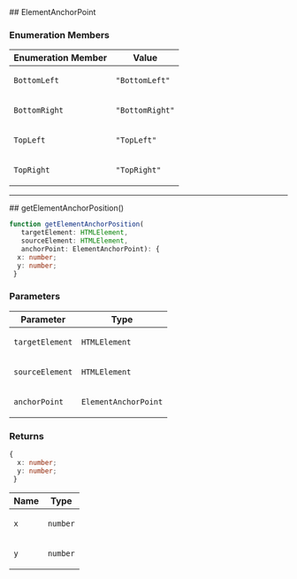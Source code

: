 
[//]: # (Do not edit directly)
[//]: # (Generated by the Cocokits TypeDoc custom theme on Sat Mar 01 2025)



<Meta title='Utils/DOM'/>
<MdxPage breadcrumb='Utils' title='DOM' tocItems={tocItems} hideThemeSwitcher={true}>
<div>
</div><div id="selection_elementanchorpoint">
## ElementAnchorPoint

### Enumeration Members

<table class="arg-type-table arg-type-table--full-width">
<thead>
<tr>
<th>Enumeration Member</th>
<th>Value</th>
</tr>
</thead>
<tbody>
<tr>
<td>

`BottomLeft`

</td>
<td>

`"BottomLeft"`

</td>
</tr>
<tr>
<td>

`BottomRight`

</td>
<td>

`"BottomRight"`

</td>
</tr>
<tr>
<td>

`TopLeft`

</td>
<td>

`"TopLeft"`

</td>
</tr>
<tr>
<td>

`TopRight`

</td>
<td>

`"TopRight"`

</td>
</tr>
</tbody>
</table>

***

</div><div id="selection_getelementanchorposition">
## getElementAnchorPosition()

```ts
function getElementAnchorPosition(
   targetElement: HTMLElement, 
   sourceElement: HTMLElement, 
   anchorPoint: ElementAnchorPoint): {
  x: number;
  y: number;
 }
```

### Parameters

<table class="arg-type-table arg-type-table--full-width">
<thead>
<tr>
<th>Parameter</th>
<th>Type</th>
</tr>
</thead>
<tbody>
<tr>
<td>

`targetElement`

</td>
<td>

`HTMLElement`

</td>
</tr>
<tr>
<td>

`sourceElement`

</td>
<td>

`HTMLElement`

</td>
</tr>
<tr>
<td>

`anchorPoint`

</td>
<td>

`ElementAnchorPoint`

</td>
</tr>
</tbody>
</table>

### Returns

```ts
{
  x: number;
  y: number;
 }
```

<table class="arg-type-table arg-type-table--full-width">
<thead>
<tr>
<th>Name</th>
<th>Type</th>
</tr>
</thead>
<tbody>
<tr>
<td>

`x`

</td>
<td>

`number`

</td>
</tr>
<tr>
<td>

`y`

</td>
<td>

`number`

</td>
</tr>
</tbody>
</table>

</div>
</MdxPage>
